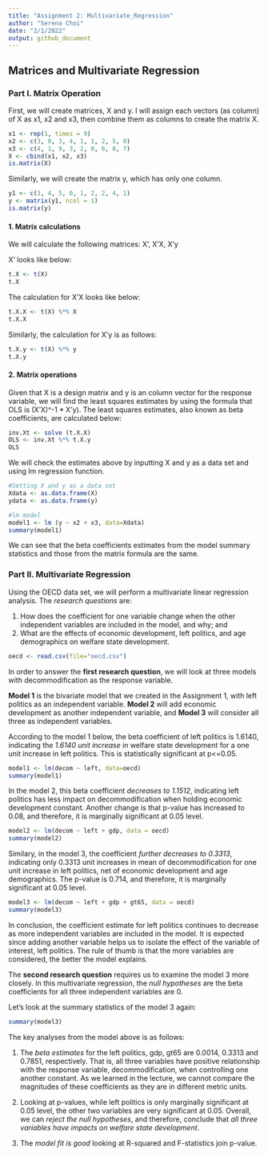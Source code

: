 ```yaml
---
title: "Assignment 2: Multivariate_Regression"
author: "Serena Choi"
date: "2/1/2022"
output: github_document
---
```


## Matrices and Multivariate Regression


### Part I. Matrix Operation

First, we will create matrices, X and y. 
I will assign each vectors (as column) of X as x1, x2 and x3, then combine them as columns to create the matrix X. 

```r
x1 <- rep(1, times = 9)
x2 <- c(3, 0, 3, 4, 1, 1, 2, 5, 0)
x3 <- c(4, 1, 9, 3, 2, 0, 6, 0, 7)
X <- cbind(x1, x2, x3)
is.matrix(X)
```
Similarly, we will create the matrix y, which has only one column. 
```r
y1 <- c(3, 4, 5, 0, 1, 2, 2, 4, 1)
y <- matrix(y1, ncol = 1)
is.matrix(y)
```



#### 1. Matrix calculations

We will calculate the following matrices: X', X'X, X'y

X' looks like below:
```r
t.X <- t(X)
t.X
```


The calculation for X'X looks like below: 
```r
t.X.X <- t(X) %*% X
t.X.X
```

Similarly, the calculation for X'y is as follows:
```r
t.X.y <- t(X) %*% y
t.X.y
```



#### 2. Matrix operations 

Given that X is a design matrix and y is an column vector for the response variable, we will find the least squares estimates by using the formula that OLS is (X'X)^-1 * X'y). The least squares estimates, also known as beta coefficients, are calculated below: 

```r
inv.Xt <- solve (t.X.X)
OLS <- inv.Xt %*% t.X.y
OLS
```

We will check the estimates above by inputting X and y as a data set and using lm regression function. 

```r
#Setting X and y as a data set
Xdata <- as.data.frame(X)
ydata <- as.data.frame(y)

#lm model 
model1 <- lm (y ~ x2 + x3, data=Xdata)
summary(model1)
```

We can see that the beta coefficients estimates from the model summary statistics and those from the matrix formula are the same.







### Part II. Multivariate Regression 

Using the OECD data set, we will perform a multivariate linear regression analysis. The *research questions* are: 

1) How does the coefficient for one variable change when the other independent variables are included in the model, and why; and 
2) What are the effects of economic development, left politics, and age demographics on welfare state development. 

```r
oecd <- read.csv(file="oecd.csv")
```



In order to answer the **first research question**, we will look at three models with decommodification as the response variable. 

**Model 1** is the bivariate model that we created in the Assignment 1, with left politics as an independent variable. 
**Model 2** will add economic development as another independent variable, and **Model 3** will consider all three as independent variables. 


According to the model 1 below, the beta coefficient of left politics is 1.6140, indicating the *1.6140 unit increase* in welfare state development for a one unit increase in left politics. This is statistically significant at p<=0.05. 
```r
model1 <- lm(decom ~ left, data=oecd)
summary(model1)
```


In the model 2, this beta coefficient *decreases to 1.1512*, indicating left politics has less impact on decommodification when holding economic development constant. Another change is that p-value has increased to 0.08, and therefore, it is marginally significant at 0.05 level. 
```r
model2 <- lm(decom ~ left + gdp, data = oecd)
summary(model2)
```


Similary, in the model 3, the coefficient *further decreases to 0.3313*, indicating only 0.3313 unit increases in mean of decommodification for one unit increase in left politics, net of economic development and age demographics. The p-value is 0.714, and therefore, it is marginally significant at 0.05 level. 
```r
model3 <- lm(decom ~ left + gdp + gt65, data = oecd)
summary(model3)
```


In conclusion, the coefficient estimate for left politics continues to decrease as more independent variables are included in the model. It is expected since adding another variable helps us to isolate the effect of the variable of interest, left politics. The rule of thumb is that the more variables are considered, the better the model explains. 









The **second research question** requires us to examine the model 3 more closely. In this multivariate regression, the *null hypotheses* are the beta coefficients for all three independent variables are 0. 

Let's look at the summary statistics of the model 3 again: 
```r
summary(model3)
```

The key analyses from the model above is as follows:

1. The *beta estimates* for the left politics, gdp, gt65 are 0.0014, 0.3313 and 0.7851, respectively. That is, all three variables have positive relationship with the response variable, decommodification, when controlling one another constant. As we learned in the lecture, we cannot compare the magnitudes of these coefficients as they are in different metric units.  

2. Looking at p-values, while left politics is only marginally significant at 0.05 level, the other two variables are very significant at 0.05. Overall, we can *reject the null hypotheses*, and therefore, conclude that *all three variables have impacts on welfare state development*. 

3. The *model fit is good* looking at R-squared and F-statistics join p-value. 
